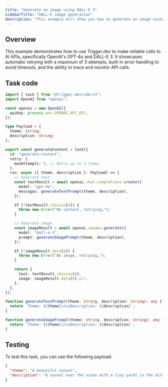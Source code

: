 ```yaml
---
title: "Generate an image using DALL·E 3"
sidebarTitle: "DALL·E image generation"
description: "This example will show you how to generate an image using DALL·E 3 and text using GPT-4o with Trigger.dev."
---
```


## Overview

This example demonstrates how to use Trigger.dev to make reliable calls to AI APIs, specifically OpenAI's GPT-4o and DALL-E 3. It showcases automatic retrying with a maximum of 3 attempts, built-in error handling to avoid timeouts, and the ability to trace and monitor API calls.

## Task code

```ts trigger/generateContent.ts
import { task } from "@trigger.dev/sdk/v3";
import OpenAI from "openai";

const openai = new OpenAI({
  apiKey: process.env.OPENAI_API_KEY,
});

type Payload = {
  theme: string;
  description: string;
};

export const generateContent = task({
  id: "generate-content",
  retry: {
    maxAttempts: 3, // Retry up to 3 times
  },
  run: async ({ theme, description }: Payload) => {
    // Generate text
    const textResult = await openai.chat.completions.create({
      model: "gpt-4o",
      messages: generateTextPrompt(theme, description),
    });

    if (!textResult.choices[0]) {
      throw new Error("No content, retrying…");
    }

    // Generate image
    const imageResult = await openai.images.generate({
      model: "dall-e-3",
      prompt: generateImagePrompt(theme, description),
    });

    if (!imageResult.data[0]) {
      throw new Error("No image, retrying…");
    }

    return {
      text: textResult.choices[0],
      image: imageResult.data[0].url,
    };
  },
});

function generateTextPrompt(theme: string, description: string): any {
  return `Theme: ${theme}\n\nDescription: ${description}`;
}

function generateImagePrompt(theme: string, description: string): any {
  return `Theme: ${theme}\n\nDescription: ${description}`;
}
```

## Testing

To test this task, you can use the following payload:

```json
{
  "theme": "A beautiful sunset",
  "description": "A sunset over the ocean with a tiny yacht in the distance."
}
```
